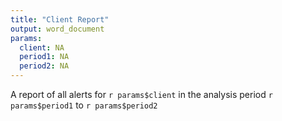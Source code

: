 ```yaml
---
title: "Client Report"
output: word_document
params:
  client: NA
  period1: NA
  period2: NA
---
```


A report of all alerts for `r params$client ` in the analysis period `r params$period1 ` to `r params$period2 `

```r

```